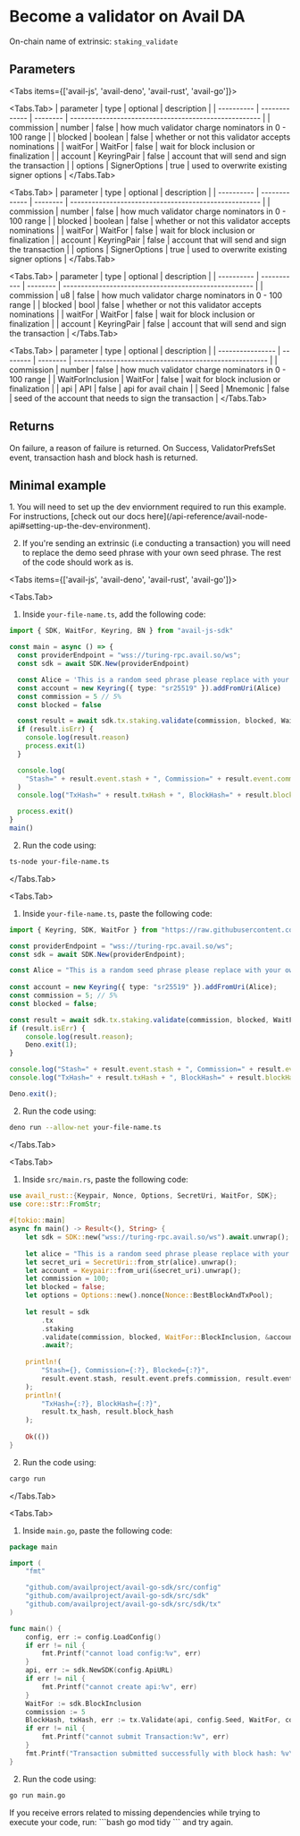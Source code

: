 
# Become a validator on Avail DA

On-chain name of extrinsic: `staking_validate`

## Parameters

<Tabs items={['avail-js', 'avail-deno', 'avail-rust', 'avail-go']}>

<Tabs.Tab>
| parameter  | type          | optional | description                                           |
| ---------- | ------------- | -------- | ----------------------------------------------------- |
| commission | number        | false    | how much validator charge nominators in 0 - 100 range |
| blocked    | boolean       | false    | whether or not this validator accepts nominations     |
| waitFor    | WaitFor       | false    | wait for block inclusion or finalization              |
| account    | KeyringPair   | false    | account that will send and sign the transaction       |
| options    | SignerOptions | true     | used to overwrite existing signer options             |
</Tabs.Tab>

<Tabs.Tab>
| parameter  | type          | optional | description                                           |
| ---------- | ------------- | -------- | ----------------------------------------------------- |
| commission | number        | false    | how much validator charge nominators in 0 - 100 range |
| blocked    | boolean       | false    | whether or not this validator accepts nominations     |
| waitFor    | WaitFor       | false    | wait for block inclusion or finalization              |
| account    | KeyringPair   | false    | account that will send and sign the transaction       |
| options    | SignerOptions | true     | used to overwrite existing signer options             |
</Tabs.Tab>

<Tabs.Tab>
| parameter  | type        | optional | description                                           |
| ---------- | ----------- | -------- | ----------------------------------------------------- |
| commission | u8          | false    | how much validator charge nominators in 0 - 100 range |
| blocked    | bool        | false    | whether or not this validator accepts nominations     |
| waitFor    | WaitFor     | false    | wait for block inclusion or finalization              |
| account    | KeyringPair | false    | account that will send and sign the transaction       |
</Tabs.Tab>

<Tabs.Tab>
| parameter        | type     | optional | description                                            |
| ---------------- | -------- | -------- | ------------------------------------------------------ |
| commission       | number   | false    | how much validator charge nominators in 0 - 100 range  |
| WaitForInclusion | WaitFor  | false    | wait for block inclusion or finalization               |
| api              | API      | false    | api for avail chain                                    |
| Seed             | Mnemonic | false    | seed of the account that needs to sign the transaction |
</Tabs.Tab>

</Tabs>

## Returns

On failure, a reason of failure is returned. On Success, ValidatorPrefsSet event, transaction hash and block hash is returned.

## Minimal example

<Callout type="info">
1. You will need to set up the dev enviornment required to run this example. 
For instructions, [check out our docs here](/api-reference/avail-node-api#setting-up-the-dev-environment).

2. If you're sending an extrinsic (i.e conducting a transaction) you will need to replace the demo seed phrase with your own seed phrase.
The rest of the code should work as is.
</Callout>

<Tabs items={['avail-js', 'avail-deno', 'avail-rust', 'avail-go']}>

<Tabs.Tab>

1. Inside `your-file-name.ts`, add the following code:

```typescript filename="avail-js"
import { SDK, WaitFor, Keyring, BN } from "avail-js-sdk"

const main = async () => {
  const providerEndpoint = "wss://turing-rpc.avail.so/ws";
  const sdk = await SDK.New(providerEndpoint)

  const Alice = 'This is a random seed phrase please replace with your own';
  const account = new Keyring({ type: "sr25519" }).addFromUri(Alice)
  const commission = 5 // 5%
  const blocked = false

  const result = await sdk.tx.staking.validate(commission, blocked, WaitFor.BlockInclusion, account)
  if (result.isErr) {
    console.log(result.reason)
    process.exit(1)
  }

  console.log(
    "Stash=" + result.event.stash + ", Commission=" + result.event.commission + ", Blocked=" + result.event.blocked,
  )
  console.log("TxHash=" + result.txHash + ", BlockHash=" + result.blockHash)

  process.exit()
}
main()
```

2. Run the code using:

```bash
ts-node your-file-name.ts
```
</Tabs.Tab>

<Tabs.Tab>

1. Inside `your-file-name.ts`, paste the following code:

```typescript filename="avail-deno"
import { Keyring, SDK, WaitFor } from "https://raw.githubusercontent.com/availproject/avail/main/avail-deno/src/sdk.ts";

const providerEndpoint = "wss://turing-rpc.avail.so/ws";
const sdk = await SDK.New(providerEndpoint);

const Alice = "This is a random seed phrase please replace with your own";
 
const account = new Keyring({ type: "sr25519" }).addFromUri(Alice);
const commission = 5; // 5%
const blocked = false;

const result = await sdk.tx.staking.validate(commission, blocked, WaitFor.BlockInclusion, account);
if (result.isErr) {
	console.log(result.reason);
	Deno.exit(1);
}

console.log("Stash=" + result.event.stash + ", Commission=" + result.event.commission + ", Blocked=" + result.event.blocked);
console.log("TxHash=" + result.txHash + ", BlockHash=" + result.blockHash);

Deno.exit();
```

2. Run the code using:

```bash
deno run --allow-net your-file-name.ts
```
</Tabs.Tab>

<Tabs.Tab>

1. Inside `src/main.rs`, paste the following code:

```rust filename="avail-rust"
use avail_rust::{Keypair, Nonce, Options, SecretUri, WaitFor, SDK};
use core::str::FromStr;
 
#[tokio::main]
async fn main() -> Result<(), String> {
	let sdk = SDK::new("wss://turing-rpc.avail.so/ws").await.unwrap();
 
	let alice = "This is a random seed phrase please replace with your own";
	let secret_uri = SecretUri::from_str(alice).unwrap();
	let account = Keypair::from_uri(&secret_uri).unwrap();
	let commission = 100;
	let blocked = false;
    let options = Options::new().nonce(Nonce::BestBlockAndTxPool);
 
	let result = sdk
		.tx
		.staking
		.validate(commission, blocked, WaitFor::BlockInclusion, &account, Some(options))
		.await?;
 
	println!(
		"Stash={}, Commission={:?}, Blocked={:?}",
		result.event.stash, result.event.prefs.commission, result.event.prefs.blocked
	);
	println!(
		"TxHash={:?}, BlockHash={:?}",
		result.tx_hash, result.block_hash
	);
 
	Ok(())
}
```

2. Run the code using:

```bash
cargo run
```
</Tabs.Tab>

<Tabs.Tab>

1. Inside `main.go`, paste the following code:

```go filename="avail-go"
package main

import (
	"fmt"

	"github.com/availproject/avail-go-sdk/src/config"
	"github.com/availproject/avail-go-sdk/src/sdk"
	"github.com/availproject/avail-go-sdk/src/sdk/tx"
)

func main() {
	config, err := config.LoadConfig()
	if err != nil {
		fmt.Printf("cannot load config:%v", err)
	}
	api, err := sdk.NewSDK(config.ApiURL)
	if err != nil {
		fmt.Printf("cannot create api:%v", err)
	}
	WaitFor := sdk.BlockInclusion
	commission := 5
	BlockHash, txHash, err := tx.Validate(api, config.Seed, WaitFor, commission)
	if err != nil {
		fmt.Printf("cannot submit Transaction:%v", err)
	}
	fmt.Printf("Transaction submitted successfully with block hash: %v\n and ext hash:%v", BlockHash.Hex(), txHash.Hex())
}
```

2. Run the code using:

```bash
go run main.go
```

<Callout type="info">
If you receive errors related to missing dependencies while trying to execute your code, run:
```bash
go mod tidy
```
and try again.
</Callout>
</Tabs.Tab>

</Tabs>
